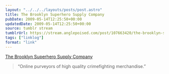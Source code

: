 ```yaml
---
layout: "../../../layouts/posts/post.astro"
title: The Brooklyn Superhero Supply Company
pubDate: 2009-05-14T12:25:50+00:00
updatedDate: 2009-05-14T12:25:50+00:00
source: tumblr stream
tumblrUrl: https://stream.anglepoised.com/post/107663420/the-brooklyn-superhero-supply-company
tags: ["linklog"]
format: "link"
---
```


[The Brooklyn Superhero Supply Company][1]

> &ldquo;Online purveyors of high quality crimefighting merchandise.&rdquo;

[1]: http://www.superherosupplies.com/
